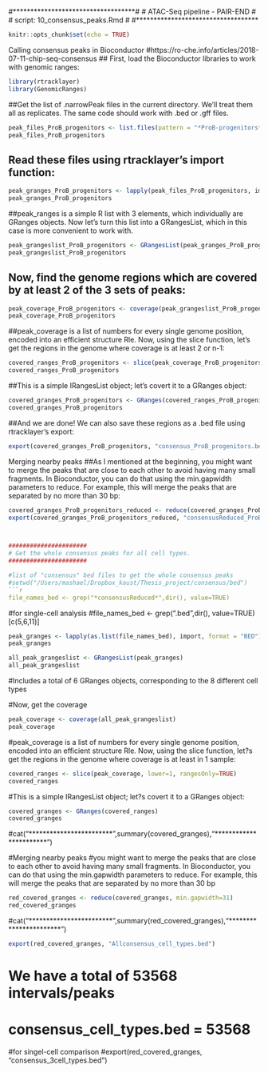 #***********************************#
# ATAC-Seq pipeline - PAIR-END      #
# script: 10_consensus_peaks.Rmd    #
#***********************************

```r
knitr::opts_chunk$set(echo = TRUE)
```

Calling consensus peaks in Bioconductor
#https://ro-che.info/articles/2018-07-11-chip-seq-consensus
## First, load the Bioconductor libraries to work with genomic ranges:
```r
library(rtracklayer)
library(GenomicRanges)
```

##Get the list of .narrowPeak files in the current directory. We’ll treat them all as replicates. The same code should work with .bed or .gff files.
```r
peak_files_ProB_progenitors <- list.files(pattern = "*ProB-progenitors*")
peak_files_ProB_progenitors
```

## Read these files using rtracklayer’s import function:
```r
peak_granges_ProB_progenitors <- lapply(peak_files_ProB_progenitors, import)
peak_granges_ProB_progenitors
```

##peak_ranges is a simple R list with 3 elements, which individually are GRanges objects. Now let’s turn this list into a GRangesList, which in this case is more convenient to work with.
```r
peak_grangeslist_ProB_progenitors <- GRangesList(peak_granges_ProB_progenitors)
peak_grangeslist_ProB_progenitors
```

## Now, find the genome regions which are covered by at least 2 of the 3 sets of peaks:
```r
peak_coverage_ProB_progenitors <- coverage(peak_grangeslist_ProB_progenitors)
peak_coverage_ProB_progenitors
```

##peak_coverage is a list of numbers for every single genome position, encoded into an efficient structure Rle. Now, using the slice function, let’s get the regions in the genome where coverage is at least 2 or n-1:
```r
covered_ranges_ProB_progenitors <- slice(peak_coverage_ProB_progenitors, lower=2 , rangesOnly=T)
covered_ranges_ProB_progenitors
```

##This is a simple IRangesList object; let’s covert it to a GRanges object:
```r
covered_granges_ProB_progenitors <- GRanges(covered_ranges_ProB_progenitors)
covered_granges_ProB_progenitors
```

##And we are done! We can also save these regions as a .bed file using rtracklayer’s export:
```r
export(covered_granges_ProB_progenitors, "consensus_ProB_progenitors.bed")
```

Merging nearby peaks
##As I mentioned at the beginning, you might want to merge the peaks that are close to each other to avoid having many small fragments. In Bioconductor, you can do that using the min.gapwidth parameters to reduce. For example, this will merge the peaks that are separated by no more than 30 bp:
```r
covered_granges_ProB_progenitors_reduced <- reduce(covered_granges_ProB_progenitors, min.gapwidth=31)
export(covered_granges_ProB_progenitors_reduced, "consensusReduced_ProB_progenitors.bed")



######################
# Get the whole consensus peaks for all cell types.
######################

#list of "consensus" bed files to get the whole consensus peaks
#setwd("/Users/mashael/Dropbox_kaust/Thesis_project/consensus/bed")
```r
file_names_bed <- grep("*consensusReduced*",dir(), value=TRUE)
```

#for single-cell analysis
#file_names_bed <- grep(".bed",dir(), value=TRUE)[c(5,6,11)]
```r
peak_granges <- lapply(as.list(file_names_bed), import, format = "BED")
peak_granges

all_peak_grangeslist <- GRangesList(peak_granges)
all_peak_grangeslist
```


#Includes a total of 6 GRanges objects, corresponding to the 8 different cell types 


#Now, get the coverage
```r
peak_coverage <- coverage(all_peak_grangeslist)
peak_coverage
```

#peak_coverage is a list of numbers for every single genome position, encoded into an efficient structure Rle. Now, using the slice function, let?s get the regions in the genome where coverage is at least in 1 sample:
```r
covered_ranges <- slice(peak_coverage, lower=1, rangesOnly=TRUE)
covered_ranges
```

#This is a simple IRangesList object; let?s covert it to a GRanges object:
```r
covered_granges <- GRanges(covered_ranges)
covered_granges
```

#cat("************************\n",summary(covered_granges),"\n************************\n")

#Merging nearby peaks
#you might want to merge the peaks that are close to each other to avoid having many small fragments. In Bioconductor, you can do that using the min.gapwidth parameters to reduce. For example, this will merge the peaks that are separated by no more than 30 bp
```r
red_covered_granges <- reduce(covered_granges, min.gapwidth=31)
red_covered_granges
```

#cat("************************\n",summary(red_covered_granges),"\n************************\n")

```r
export(red_covered_granges, "Allconsensus_cell_types.bed")

```

# We have a total of 53568 intervals/peaks
# consensus_cell_types.bed = 53568 

#for singel-cell comparison
#export(red_covered_granges, "consensus_3cell_types.bed")
